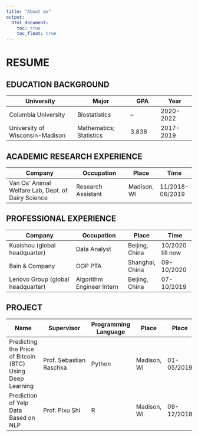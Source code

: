 ```yaml
---
title: "About me"
output: 
  html_document:
    toc: true
    toc_float: true
---
```

# RESUME


## EDUCATION BACKGROUND


University                       | Major                    | GPA           | Year
---------------------------------|--------------------------|---------------|-----------------
Columbia University              | Biostatistics            | --            | 2020-2022
University of Wisconsin-Madison  | Mathematics; Statistics  |3.836          | 2017-2019


## ACADEMIC RESEARCH EXPERIENCE

Company                          | Occupation               | Place         | Time
---------------------------------|--------------------------|---------------|-----------------
Van Os’ Animal Welfare Lab, Dept. of Dairy Science | Research Assistant| Madison, WI | 11/2018-06/2019


## PROFESSIONAL EXPERIENCE

Company                          | Occupation               | Place         | Time
---------------------------------|--------------------------|---------------|-----------------
Kuaishou (global headquarter)    | Data Analyst             |Beijing, China |10/2020 till now
Bain & Company                   | OOP PTA                  |Shanghai, China|09-10/2020
Lenovo Group (global headquarter)| Algorithm Engineer Intern|Beijing, China |07-10/2019

## PROJECT

Name              |Supervisor         |Programming Language| Place                 | Place | Time
----------------------------|--------------|---------------------|----------|------------
Predicting the Price of Bitcoin (BTC) Using Deep Learning| Prof. Sebastian Raschka|Python|Madison, WI| 01-05/2019
Prediction of Yelp Data Based on NLP | Prof. Pixu Shi| R| Madison, WI| 09-12/2018






